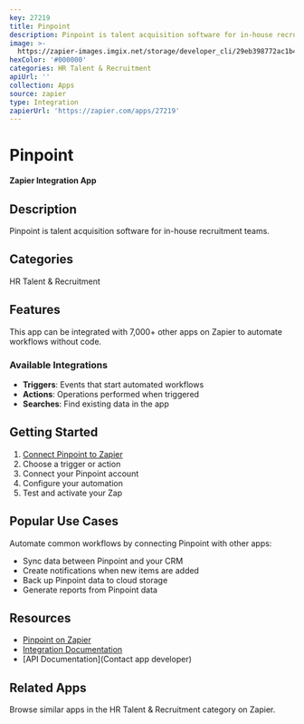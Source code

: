 ```yaml
---
key: 27219
title: Pinpoint
description: Pinpoint is talent acquisition software for in-house recruitment teams.
image: >-
  https://zapier-images.imgix.net/storage/developer_cli/29eb398772ac1b4c8cac30df6fc061d1.png?auto=format%2Ccompress&ixlib=python-3.0.0&q=50
hexColor: '#000000'
categories: HR Talent & Recruitment
apiUrl: ''
collection: Apps
source: zapier
type: Integration
zapierUrl: 'https://zapier.com/apps/27219'
---
```

# Pinpoint

**Zapier Integration App**

## Description

Pinpoint is talent acquisition software for in-house recruitment teams.

## Categories

HR Talent & Recruitment

## Features

This app can be integrated with 7,000+ other apps on Zapier to automate workflows without code.

### Available Integrations

- **Triggers**: Events that start automated workflows
- **Actions**: Operations performed when triggered
- **Searches**: Find existing data in the app

## Getting Started

1. [Connect Pinpoint to Zapier](https://zapier.com/apps/27219)
2. Choose a trigger or action
3. Connect your Pinpoint account
4. Configure your automation
5. Test and activate your Zap

## Popular Use Cases

Automate common workflows by connecting Pinpoint with other apps:

- Sync data between Pinpoint and your CRM
- Create notifications when new items are added
- Back up Pinpoint data to cloud storage
- Generate reports from Pinpoint data

## Resources

- [Pinpoint on Zapier](https://zapier.com/apps/27219)
- [Integration Documentation](https://zapier.com/apps/27219/integrations)
- [API Documentation](Contact app developer)

## Related Apps

Browse similar apps in the HR Talent & Recruitment category on Zapier.
